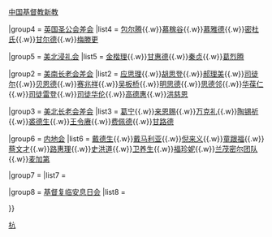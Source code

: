 {{Navbox
|name = 杭州基督教传教士
|title = [[杭州基督教]][[傳教士]]

|group1 = [[杭州历史|背景]]
|list1 = [[杭州基督教新教]]{{.w}}[[中国基督教新教]]

|group4 = [[英国圣公会差会]] 
|list4 = [[包尔腾]]{{.w}}[[慕稼谷]]{{.w}}[[慕雅德]]{{.w}}[[密杜氏]]{{.w}}[[甘尔德]]{{.w}}[[梅滕更]]

|group5 = [[美北浸礼会]]
|list5 = [[金楷理]]{{.w}}[[甘惠德]]{{.w}}[[秦贞]]{{.w}}[[葛烈腾]]

|group2 = [[美南长老会差会]]
|list2 = [[应思理]]{{.w}}[[胡思登]]{{.w}}[[郝理美]]{{.w}}[[司徒尔]]{{.w}}[[贝恩德]]{{.w}}[[赛兆祥]]{{.w}}[[吴板桥]]{{.w}}[[明思德]]{{.w}}[[思德邻]]{{.w}}[[华葆仁]]{{.w}}[[司徒雷登]]{{.w}}[[司徒华伦]]{{.w}}[[高德惠]]{{.w}}[[洪慈恩]]

|group3 = [[美北长老会差会]]
|list3 = [[葛宁]]{{.w}}[[来恩赐]]{{.w}}[[万克礼]]{{.w}}[[陶锡祈]]{{.w}}[[裘德生]]{{.w}}[[王令赓]]{{.w}}[[费佩德]]{{.w}}[[甘路德]]

|group6 = [[内地会]]
|list6 = [[戴德生]]{{.w}}[[戴马利亚]]{{.w}}[[倪来义]]{{.w}}[[童跟福]]{{.w}}[[蔡文才]]{{.w}}[[路惠理]]{{.w}}[[史洪道]]{{.w}}[[卫养生]]{{.w}}[[福珍妮]]{{.w}}[[兰茂密尔团队]]{{.w}}[[麦加第]]

|group7 = 
|list7 = 

|group8 = [[基督复临安息日会]]
|list8 = 

}}<noinclude>

[[Category:中国传教士模板|杭]]

</noinclude>